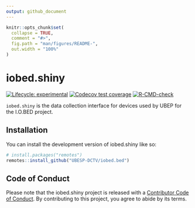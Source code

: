 ```yaml
---
output: github_document
---
```


<!-- README.md is generated from README.Rmd. Please edit that file -->

```r
knitr::opts_chunk$set(
  collapse = TRUE,
  comment = "#>",
  fig.path = "man/figures/README-",
  out.width = "100%"
)
```

# iobed.shiny

<!-- badges: start -->
[![Lifecycle: experimental](https://img.shields.io/badge/lifecycle-experimental-orange.svg)](https://lifecycle.r-lib.org/articles/stages.html#experimental)
[![Codecov test coverage](https://codecov.io/gh/UBESP-DCTV/iobed.shiny/branch/main/graph/badge.svg)](https://app.codecov.io/gh/UBESP-DCTV/iobed.shiny?branch=main)
[![R-CMD-check](https://github.com/UBESP-DCTV/iobed.shiny/workflows/R-CMD-check/badge.svg)](https://github.com/UBESP-DCTV/iobed.shiny/actions)
<!-- badges: end -->

`iobed.shiny` is the data collection interface for devices used by UBEP for the I.O.BED project.

## Installation

You can install the development version of iobed.shiny like so:

``` r
# install.packages("remotes")
remotes::install_github("UBESP-DCTV/iobed.bed")
```

## Code of Conduct

Please note that the iobed.shiny project is released with a [Contributor Code of Conduct](https://contributor-covenant.org/version/2/0/CODE_OF_CONDUCT.html). By contributing to this project, you agree to abide by its terms.
